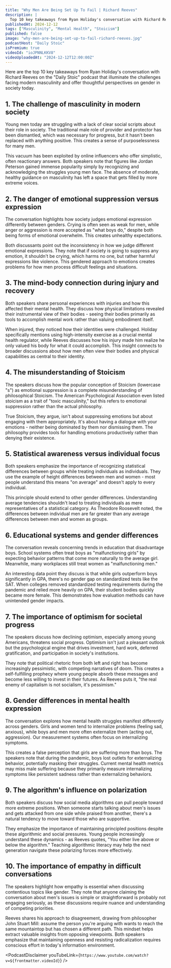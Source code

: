 ```yaml
---
title: "Why Men Are Being Set Up To Fail | Richard Reeves"
description: |
  Top 10 key takeaways from Ryan Holiday's conversation with Richard Reeves on the "Daily Stoic" podcast that illuminate the challenges facing modern masculinity and offer thoughtful perspectives on gender in society today.
publishedAt: 2024-12-12
tags: ["Masculinity", "Mental Health", "Stoicism"]
published: false
image: "why-men-are-being-set-up-to-fail-richard-reeves.jpg"
podcastHost: "Daily Stoic"
isPremium: true
videoId: "ioJPNNLKKV8"
videoUploadedAt: "2024-12-12T12:00:00Z"
---
```



<PodcastSummaryPageLayout frontmatter={frontmatter}>
Here are the top 10 key takeaways from Ryan Holiday's conversation with Richard Reeves on the "Daily Stoic" podcast that illuminate the challenges facing modern masculinity and offer thoughtful perspectives on gender in society today.

## 1. The challenge of masculinity in modern society

Young men today are struggling with a lack of clear social scripts about their role in society. The traditional male role of provider and protector has been dismantled, which was necessary for progress, but it hasn't been replaced with anything positive. This creates a sense of purposelessness for many men.

This vacuum has been exploited by online influencers who offer simplistic, often reactionary answers. Both speakers note that figures like Jordan Peterson gained immense popularity simply by recognizing and acknowledging the struggles young men face. The absence of moderate, healthy guidance on masculinity has left a space that gets filled by more extreme voices.

## 2. The danger of emotional suppression versus expression

The conversation highlights how society judges emotional expression differently between genders. Crying is often seen as weak for men, while anger or aggression is more accepted as "what boys do," despite both being forms of emotional overwhelm. This creates unhealthy expectations.

Both discussants point out the inconsistency in how we judge different emotional expressions. They note that if society is going to suppress any emotion, it shouldn't be crying, which harms no one, but rather harmful expressions like violence. This gendered approach to emotions creates problems for how men process difficult feelings and situations.

## 3. The mind-body connection during injury and recovery

Both speakers share personal experiences with injuries and how this affected their mental health. They discuss how physical limitations revealed their instrumental view of their bodies - seeing their bodies primarily as tools to accomplish mental work rather than valuing embodiment itself.

When injured, they noticed how their identities were challenged. Holiday specifically mentions using high-intensity exercise as a crucial mental health regulator, while Reeves discusses how his injury made him realize he only valued his body for what it could accomplish. This insight connects to broader discussions about how men often view their bodies and physical capabilities as central to their identity.

## 4. The misunderstanding of Stoicism

The speakers discuss how the popular conception of Stoicism (lowercase "s") as emotional suppression is a complete misunderstanding of philosophical Stoicism. The American Psychological Association even listed stoicism as a trait of "toxic masculinity," but this refers to emotional suppression rather than the actual philosophy.

True Stoicism, they argue, isn't about suppressing emotions but about engaging with them appropriately. It's about having a dialogue with your emotions - neither being dominated by them nor dismissing them. The philosophy provides tools for handling emotions productively rather than denying their existence.

## 5. Statistical awareness versus individual focus

Both speakers emphasize the importance of recognizing statistical differences between groups while treating individuals as individuals. They use the example of height differences between men and women - most people understand this means "on average" and doesn't apply to every individual.

This principle should extend to other gender differences. Understanding average tendencies shouldn't lead to treating individuals as mere representatives of a statistical category. As Theodore Roosevelt noted, the differences between individual men are far greater than any average differences between men and women as groups.

## 6. Educational systems and gender differences

The conversation reveals concerning trends in education that disadvantage boys. School systems often treat boys as "malfunctioning girls" by expecting behavior patterns that come more naturally to the average girl. Meanwhile, many workplaces still treat women as "malfunctioning men."

An interesting data point they discuss is that while girls outperform boys significantly in GPA, there's no gender gap on standardized tests like the SAT. When colleges removed standardized testing requirements during the pandemic and relied more heavily on GPA, their student bodies quickly became more female. This demonstrates how evaluation methods can have unintended gender impacts.

## 7. The importance of optimism for societal progress

The speakers discuss how declining optimism, especially among young Americans, threatens social progress. Optimism isn't just a pleasant outlook but the psychological engine that drives investment, hard work, deferred gratification, and participation in society's institutions.

They note that political rhetoric from both left and right has become increasingly pessimistic, with competing narratives of doom. This creates a self-fulfilling prophecy where young people absorb these messages and become less willing to invest in their futures. As Reeves puts it, "the real enemy of capitalism is not socialism, it's pessimism."

## 8. Gender differences in mental health expression

The conversation explores how mental health struggles manifest differently across genders. Girls and women tend to internalize problems (feeling sad, anxious), while boys and men more often externalize them (acting out, aggression). Our measurement systems often focus on internalizing symptoms.

This creates a false perception that girls are suffering more than boys. The speakers note that during the pandemic, boys lost outlets for externalizing behavior, potentially masking their struggles. Current mental health metrics may miss male suffering because they primarily measure internalizing symptoms like persistent sadness rather than externalizing behaviors.

## 9. The algorithm's influence on polarization

Both speakers discuss how social media algorithms can pull people toward more extreme positions. When someone starts talking about men's issues and gets attacked from one side while praised from another, there's a natural tendency to move toward those who are supportive.

They emphasize the importance of maintaining principled positions despite these algorithmic and social pressures. Young people increasingly understand these dynamics - as Reeves quotes, "You either live above or below the algorithm." Teaching algorithmic literacy may help the next generation navigate these polarizing forces more effectively.

## 10. The importance of empathy in difficult conversations

The speakers highlight how empathy is essential when discussing contentious topics like gender. They note that anyone claiming the conversation about men's issues is simple or straightforward is probably not engaging seriously, as these discussions require nuance and understanding of competing priorities.

Reeves shares his approach to disagreement, drawing from philosopher John Stuart Mill: assume the person you're arguing with wants to reach the same mountaintop but has chosen a different path. This mindset helps extract valuable insights from opposing viewpoints. Both speakers emphasize that maintaining openness and resisting radicalization requires conscious effort in today's information environment.

<PodcastDisclaimer
  youTubeLink={`https://www.youtube.com/watch?v=${frontmatter.videoId}`}
/>

</PodcastSummaryPageLayout>
